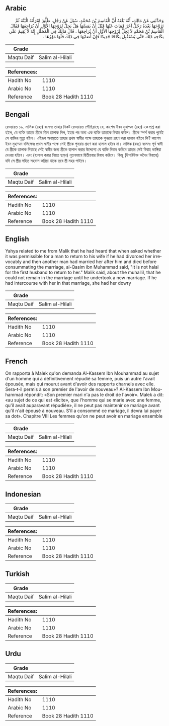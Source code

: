 ## Arabic


<div dir="rtl" lang="ar" style={{fontSize:'larger',backgroundColor:'#f8f9fa',padding:20}}>
وَحَدَّثَنِي عَنْ مَالِكٍ، أَنَّهُ بَلَغَهُ أَنَّ الْقَاسِمَ بْنَ مُحَمَّدٍ، سُئِلَ عَنْ رَجُلٍ، طَلَّقَ امْرَأَتَهُ الْبَتَّةَ ثُمَّ تَزَوَّجَهَا بَعْدَهُ رَجُلٌ آخَرُ فَمَاتَ عَنْهَا قَبْلَ أَنْ يَمَسَّهَا هَلْ يَحِلُّ لِزَوْجِهَا الأَوَّلِ أَنْ يُرَاجِعَهَا فَقَالَ الْقَاسِمُ بْنُ مُحَمَّدٍ لاَ يَحِلُّ لِزَوْجِهَا الأَوَّلِ أَنْ يُرَاجِعَهَا ‏.‏ قَالَ مَالِكٌ فِي الْمُحَلِّلِ إِنَّهُ لاَ يُقِيمُ عَلَى نِكَاحِهِ ذَلِكَ حَتَّى يَسْتَقْبِلَ نِكَاحًا جَدِيدًا فَإِنْ أَصَابَهَا فِي ذَلِكَ فَلَهَا مَهْرُهَا ‏.‏
</div>
<div style={{backgroundColor:'#f8f9fa',padding:20, marginBottom: 10}}><table> <thead> <tr> <th>Grade</th> <th></th> </tr> </thead> <tbody> <tr><td>Maqtu Daif</td><td>Salim al-Hilali</td></tr></tbody></table><table> <thead> <tr> <th>References:</th> <th></th> </tr> </thead> <tbody><tr><td>Hadith No</td><td>1110</td></tr><tr><td>Arabic No</td><td>1110</td></tr><tr><td>Reference</td><td>Book 28 Hadith 1110</td></tr></tbody></table></div>

## Bengali


<div dir="ltr" lang="bn" style={{fontSize:'larger',backgroundColor:'#f8f9fa',padding:20}}>
রেওয়ায়ত ১৯. মালিক (রহঃ) বলেনঃ তাহার নিকট রেওয়ায়ত পৌছিয়াছে যে, কাশেম ইবন মুহাম্মদ (রহঃ)-কে প্রশ্ন করা হইল, যে ব্যক্তি তাহার স্ত্রীকে তিন তালাক দিল, ইহার পর অন্য এক ব্যক্তি তাহাকে বিবাহ করিল। স্ত্রীকে স্পর্শ করার পূর্বেই সে ব্যক্তির মৃত্যু হইল। এইরূপ অবস্থাতে তাহার প্রথম স্বামীর পক্ষে তাহাকে পুনরায় গ্রহণ করা হালাল হইবে কি? কাশেম ইবন মুহাম্মদ বলিলেনঃ প্রথম স্বামীর পক্ষে সেই স্ত্রীকে পুনরায় গ্রহণ করা হালাল হইবে না। মালিক (রহঃ) বলেনঃ পূর্ব স্বামী যে স্ত্রীকে তালাক দিয়াছে সেই স্বামীর জন্য স্ত্রীকে হালাল করার উদ্দেশ্যে যে ব্যক্তি বিবাহ করিবে তাহার সেই বিবাহ ভাঙ্গিয়া দেওয়া হইবে। এবং (হালাল করার নিয়ত ছাড়া) নূতনভাবে দ্বিতীয়বার বিবাহ করিবে। কিন্তু (উপরিউক্ত অবৈধ বিবাহে) যদি সে স্ত্রীর সহিত সহবাস করিয়া থাকে তবে স্ত্রী মহর পাইবে।
</div>
<div style={{backgroundColor:'#f8f9fa',padding:20, marginBottom: 10}}><table> <thead> <tr> <th>Grade</th> <th></th> </tr> </thead> <tbody> <tr><td>Maqtu Daif</td><td>Salim al-Hilali</td></tr></tbody></table><table> <thead> <tr> <th>References:</th> <th></th> </tr> </thead> <tbody><tr><td>Hadith No</td><td>1110</td></tr><tr><td>Arabic No</td><td>1110</td></tr><tr><td>Reference</td><td>Book 28 Hadith 1110</td></tr></tbody></table></div>

## English


<div dir="ltr" lang="en" style={{fontSize:'larger',backgroundColor:'#f8f9fa',padding:20}}>
Yahya related to me from Malik that he had heard that when asked whether it was permissible for a man to return to his wife if he had divorced her irrevocably and then another man had married her after him and died before consummating the marriage, al-Qasim ibn Muhammad said, "It is not halal for the first husband to return to her." Malik said, about the muhallil, that he could not remain in the marriage until he undertook a new marriage. If he had intercourse with her in that marriage, she had her dowry
</div>
<div style={{backgroundColor:'#f8f9fa',padding:20, marginBottom: 10}}><table> <thead> <tr> <th>Grade</th> <th></th> </tr> </thead> <tbody> <tr><td>Maqtu Daif</td><td>Salim al-Hilali</td></tr></tbody></table><table> <thead> <tr> <th>References:</th> <th></th> </tr> </thead> <tbody><tr><td>Hadith No</td><td>1110</td></tr><tr><td>Arabic No</td><td>1110</td></tr><tr><td>Reference</td><td>Book 28 Hadith 1110</td></tr></tbody></table></div>

## French


<div dir="ltr" lang="fr" style={{fontSize:'larger',backgroundColor:'#f8f9fa',padding:20}}>
On rapporta à Malek qu'on demanda Al-Kassem Ibn Mouhammad au sujet d'un homme qui a définitivement répudié sa femme, puis un autre l'avait épousée, mais qui mourut avant d'avoir des rapports charnels avec elle. Sera-t-il permis à son premier de l'avoir de nouveau»? Al-Kassem Ibn Mouhammad répondit: «Son premier mari n'a pas le droit de l'avoir». Malek a dit: «au sujet de ce qui est «licite», que l'homme qui se marie avec une femme, qu'il avait auparavant répudiée», il ne peut pas maintenir ce mariage avant qu'il n'ait épousé à nouveau. S'il a consommé ce mariage, il devra lui payer sa dot». Chapitre VIII Les femmes qu'on ne peut avoir en mariage ensemble
</div>
<div style={{backgroundColor:'#f8f9fa',padding:20, marginBottom: 10}}><table> <thead> <tr> <th>Grade</th> <th></th> </tr> </thead> <tbody> <tr><td>Maqtu Daif</td><td>Salim al-Hilali</td></tr></tbody></table><table> <thead> <tr> <th>References:</th> <th></th> </tr> </thead> <tbody><tr><td>Hadith No</td><td>1110</td></tr><tr><td>Arabic No</td><td>1110</td></tr><tr><td>Reference</td><td>Book 28 Hadith 1110</td></tr></tbody></table></div>

## Indonesian


<div dir="ltr" lang="id" style={{fontSize:'larger',backgroundColor:'#f8f9fa',padding:20}}>

</div>
<div style={{backgroundColor:'#f8f9fa',padding:20, marginBottom: 10}}><table> <thead> <tr> <th>Grade</th> <th></th> </tr> </thead> <tbody> <tr><td>Maqtu Daif</td><td>Salim al-Hilali</td></tr></tbody></table><table> <thead> <tr> <th>References:</th> <th></th> </tr> </thead> <tbody><tr><td>Hadith No</td><td>1110</td></tr><tr><td>Arabic No</td><td>1110</td></tr><tr><td>Reference</td><td>Book 28 Hadith 1110</td></tr></tbody></table></div>

## Turkish


<div dir="ltr" lang="tr" style={{fontSize:'larger',backgroundColor:'#f8f9fa',padding:20}}>

</div>
<div style={{backgroundColor:'#f8f9fa',padding:20, marginBottom: 10}}><table> <thead> <tr> <th>Grade</th> <th></th> </tr> </thead> <tbody> <tr><td>Maqtu Daif</td><td>Salim al-Hilali</td></tr></tbody></table><table> <thead> <tr> <th>References:</th> <th></th> </tr> </thead> <tbody><tr><td>Hadith No</td><td>1110</td></tr><tr><td>Arabic No</td><td>1110</td></tr><tr><td>Reference</td><td>Book 28 Hadith 1110</td></tr></tbody></table></div>

## Urdu


<div dir="rtl" lang="ur" style={{fontSize:'larger',backgroundColor:'#f8f9fa',padding:20}}>

</div>
<div style={{backgroundColor:'#f8f9fa',padding:20, marginBottom: 10}}><table> <thead> <tr> <th>Grade</th> <th></th> </tr> </thead> <tbody> <tr><td>Maqtu Daif</td><td>Salim al-Hilali</td></tr></tbody></table><table> <thead> <tr> <th>References:</th> <th></th> </tr> </thead> <tbody><tr><td>Hadith No</td><td>1110</td></tr><tr><td>Arabic No</td><td>1110</td></tr><tr><td>Reference</td><td>Book 28 Hadith 1110</td></tr></tbody></table></div>